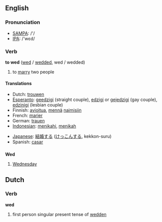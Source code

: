 ==English==

===Pronunciation===
*[[w:SAMPA|SAMPA]]: /'/
*[[w:IPA|IPA]]: /'wεd/

===Verb===
'''to wed''' ([[wed]] / [[wedded]], wed / wedded)

# to [[marry]] two people

====Translations====
{{top}}
*Dutch: [[trouwen]]
*[[Esperanto]]: [[geedzigi]] (straight couple), [[edzigi]] or [[gejedzigi]] (gay couple), [[edzinigi]] (lesbian couple)
*Finnish: [[avioitua]], [[mennä]] [[naimisiin]]
*French: [[marier]]
*German: [[trauen]]
*[[Indonesian]]: [[nikah|menikahi]], [[nikah|menikah]]
{{mid}}
*[[Japanese]]: [[結婚]]する ([[けっこん]]する, kekkon-suru)
*Spanish: [[casar]]
{{bottom}}

==={{abbreviation}}===
'''Wed'''

#[[Wednesday]]


==Dutch==

===Verb===
'''wed'''

# first person singular present tense of [[wedden]]